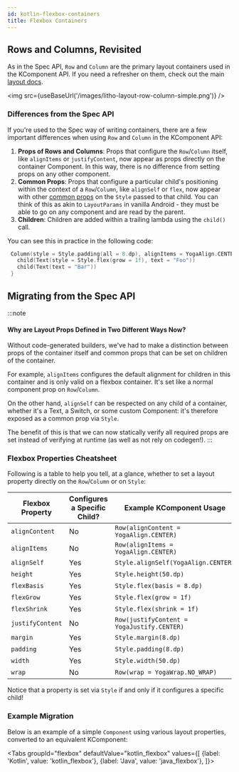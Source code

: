 ```yaml
---
id: kotlin-flexbox-containers
title: Flexbox Containers
---
```



## Rows and Columns, Revisited

As in the Spec API, `Row` and `Column` are the primary layout containers used in the KComponent API. If you need a refresher on them, check out the main [layout docs](/docs/mainconcepts/uicomposition/flexbox-yoga).

<img src={useBaseUrl('/images/litho-layout-row-column-simple.png')} />

### Differences from the Spec API

If you're used to the Spec way of writing containers, there are a few important differences when using `Row` and `Column` in the KComponent API:
1. **Props of Rows and Columns**: Props that configure the `Row`/`Column` itself, like `alignItems` or `justifyContent`, now appear as props directly on the container Component. In this way, there is no difference from setting props on any other component.
2. **Common Props**: Props that configure a particular child's positioning within the context of a `Row`/`Column`, like `alignSelf` or `flex`, now appear with other [common props](/docs/kotlin/kotlin-api-basics#common-props) on the `Style` passed to that child. You can think of this as akin to `LayoutParams` in vanilla Android - they must be able to go on any component and are read by the parent.
3. **Children**: Children are added within a trailing lambda using the `child()` call.

You can see this in practice in the following code:

 ```kotlin
  Column(style = Style.padding(all = 8.dp), alignItems = YogaAlign.CENTER) {
    child(Text(style = Style.flex(grow = 1f), text = "Foo"))
    child(Text(text = "Bar"))
  }
 ```

## Migrating from the Spec API

:::note
#### Why are Layout Props Defined in Two Different Ways Now?

Without code-generated builders, we've had to make a distinction between props of the container itself and common props that can be set on children of the container.

For example, `alignItems` configures the default alignment for children in this container and is only valid on a flexbox container. It's set like a normal component prop on `Row`/`Column`.

On the other hand, `alignSelf` can be respected on any child of a container, whether it's a Text, a Switch, or some custom Component: it's therefore exposed as a common prop via `Style`.

The benefit of this is that we can now statically verify all required props are set instead of verifying at runtime (as well as not rely on codegen!).
:::

### Flexbox Properties Cheatsheet

Following is a table to help you tell, at a glance, whether to set a layout property directly on the `Row`/`Column` or on `Style`:

| Flexbox Property | Configures a Specific Child? | Example KComponent Usage |
| -- | -- | -- |
| `alignContent` | No | `Row(alignContent = YogaAlign.CENTER)` |
| `alignItems` | No | `Row(alignItems = YogaAlign.CENTER)` |
| `alignSelf` | Yes | `Style.alignSelf(YogaAlign.CENTER)` |
| `height` | Yes | `Style.height(50.dp)` |
| `flexBasis` | Yes | `Style.flex(basis = 8.dp)` |
| `flexGrow` | Yes | `Style.flex(grow = 1f)` |
| `flexShrink` | Yes | `Style.flex(shrink = 1f)` |
| `justifyContent` | No | `Row(justifyContent = YogaJustify.CENTER)` |
| `margin` | Yes | `Style.margin(8.dp)` |
| `padding` | Yes | `Style.padding(8.dp)` |
| `width` | Yes | `Style.width(50.dp)` |
| `wrap` | No | `Row(wrap = YogaWrap.NO_WRAP)` |

Notice that a property is set via `Style` if and only if it configures a specific child!

### Example Migration

Below is an example of a simple `Component` using various layout properties, converted to an equivalent KComponent:

<Tabs
  groupId="flexbox"
  defaultValue="kotlin_flexbox"
  values={[
    {label: 'Kotlin', value: 'kotlin_flexbox'},
    {label: 'Java', value: 'java_flexbox'},
  ]}>
  <TabItem value="kotlin_flexbox">

```kotlin file=sample/src/main/java/com/facebook/samples/litho/kotlin/documentation/FlexboxComponent.kt start=start_example end=end_example
```

  </TabItem>
  <TabItem value="java_flexbox">

```java file=sample/src/main/java/com/facebook/samples/litho/java/onboarding/JavaApiComponentSpec.java start=start_example end=end_example
```
  </TabItem>

</Tabs>
